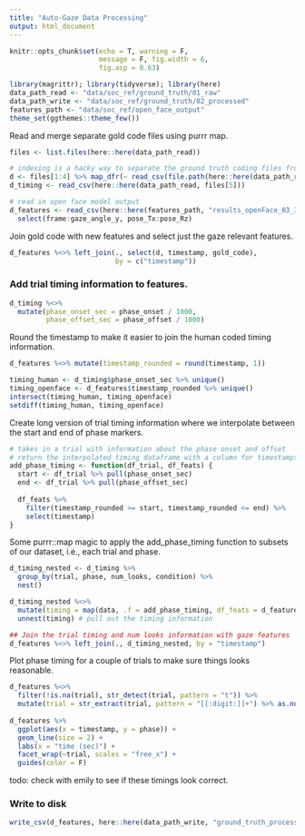 ```yaml
---
title: "Auto-Gaze Data Processing"
output: html_document
---
```


```r
knitr::opts_chunk$set(echo = T, warning = F, 
                      message = F, fig.width = 6, 
                      fig.asp = 0.63)
```

```r
library(magrittr); library(tidyverse); library(here)
data_path_read <- "data/soc_ref/ground_truth/01_raw"
data_path_write <- "data/soc_ref/ground_truth/02_processed"
features_path <- "data/soc_ref/open_face_output"
theme_set(ggthemes::theme_few())
```

Read and merge separate gold code files using purrr map. 

```r
files <- list.files(here::here(data_path_read))

# indexing is a hacky way to separate the ground truth coding files from the timing df
d <- files[1:4] %>% map_dfr(~ read_csv(file.path(here::here(data_path_read, .))))
d_timing <- read_csv(here::here(data_path_read, files[5]))

# read in open face model output
d_features <- read_csv(here::here(features_path, "results_openFace_03_3_18.csv")) %>% 
  select(frame:gaze_angle_y, pose_Tx:pose_Rz)
```

Join gold code with new features and select just the gaze relevant features.

```r
d_features %<>% left_join(., select(d, timestamp, gold_code), 
                          by = c("timestamp"))
```

### Add trial timing information to features.

```r
d_timing %<>% 
  mutate(phase_onset_sec = phase_onset / 1000,
         phase_offset_sec = phase_offset / 1000)
```

Round the timestamp to make it easier to join the human coded timing information.

```r
d_features %<>% mutate(timestamp_rounded = round(timestamp, 1))
```

```r
timing_human <- d_timing$phase_onset_sec %>% unique()
timing_openface <- d_features$timestamp_rounded %>% unique()
intersect(timing_human, timing_openface) 
setdiff(timing_human, timing_openface) 
```

Create long version of trial timing information where we interpolate between the start and end of
phase markers.

```r
# takes in a trial with information about the phase onset and offset
# return the interpolated timing dataframe with a column for timestamps linked to phase information
add_phase_timing <- function(df_trial, df_feats) {
  start <- df_trial %>% pull(phase_onset_sec)
  end <- df_trial %>% pull(phase_offset_sec)
  
  df_feats %>% 
    filter(timestamp_rounded >= start, timestamp_rounded <= end) %>% 
    select(timestamp)
}
```

Some purrr::map magic to apply the add_phase_timing function to subsets of our dataset, i.e., each trial and phase. 

```r
d_timing_nested <- d_timing %>% 
  group_by(trial, phase, num_looks, condition) %>% 
  nest()

d_timing_nested %<>% 
  mutate(timing = map(data, .f = add_phase_timing, df_feats = d_features)) %>% 
  unnest(timing) # pull out the timing information 

## Join the trial timing and num looks information with gaze features
d_features %<>% left_join(., d_timing_nested, by = "timestamp") 
```

Plot phase timing for a couple of trials to make sure things looks reasonable. 

```r
d_features %<>% 
  filter(!is.na(trial), str_detect(trial, pattern = "t")) %>% 
  mutate(trial = str_extract(trial, pattern = "[[:digit:]]+") %>% as.numeric()) 
  
d_features %>% 
  ggplot(aes(x = timestamp, y = phase)) +
  geom_line(size = 2) +
  labs(x = "time (sec)") + 
  facet_wrap(~trial, scales = "free_x") +
  guides(color = F)
```

todo: check with emily to see if these timings look correct.

### Write to disk

```r
write_csv(d_features, here::here(data_path_write, "ground_truth_processed_tidy.csv"))
```
